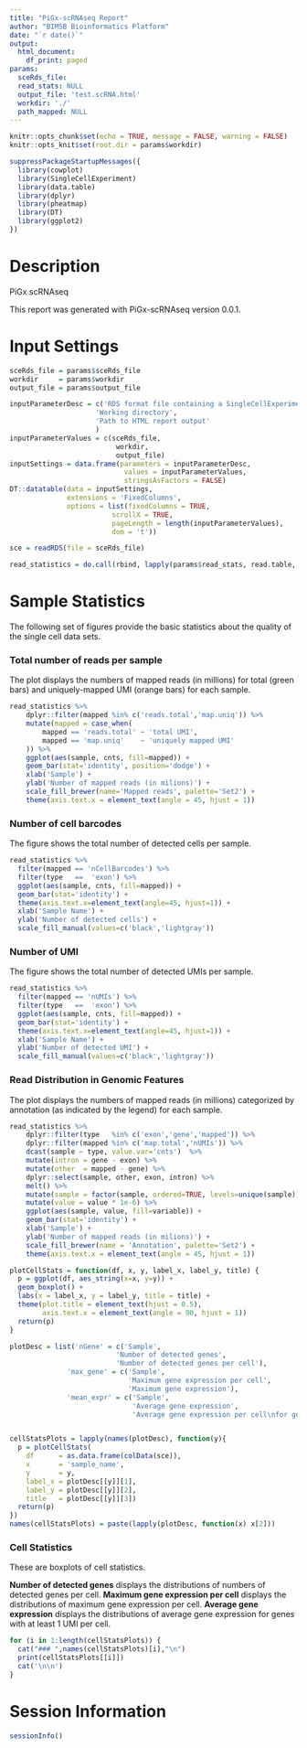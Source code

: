```yaml
---
title: "PiGx-scRNAseq Report"
author: "BIMSB Bioinformatics Platform"
date: "`r date()`"
output:
  html_document:
    df_print: paged
params:
  sceRds_file:
  read_stats: NULL
  output_file: 'test.scRNA.html'
  workdir: './'
  path_mapped: NULL
---
```


```r
knitr::opts_chunk$set(echo = TRUE, message = FALSE, warning = FALSE)
knitr::opts_knit$set(root.dir = params$workdir)
```

```r
suppressPackageStartupMessages({
  library(cowplot)
  library(SingleCellExperiment)
  library(data.table)
  library(dplyr)
  library(pheatmap)
  library(DT)
  library(ggplot2)
})
```

# Description

PiGx scRNAseq

This report was generated with PiGx-scRNAseq version 0.0.1.

# Input Settings

```r

sceRds_file = params$sceRds_file
workdir     = params$workdir
output_file = params$output_file

inputParameterDesc = c('RDS format file containing a SingleCellExperiment object',
                     'Working directory',
                     'Path to HTML report output'
                     )
inputParameterValues = c(sceRds_file,
                          workdir,
                          output_file)
inputSettings = data.frame(parameters = inputParameterDesc,
                            values = inputParameterValues,
                            stringsAsFactors = FALSE)
DT::datatable(data = inputSettings,
              extensions = 'FixedColumns',
              options = list(fixedColumns = TRUE,
                         scrollX = TRUE,
                         pageLength = length(inputParameterValues),
                         dom = 't'))
```


```r
sce = readRDS(file = sceRds_file)
```

```r
read_statistics = do.call(rbind, lapply(params$read_stats, read.table, header=TRUE))
```


# Sample Statistics

The following set of figures provide the basic statistics about the quality of the single cell data sets.

### Total number of reads per sample

The plot displays the numbers of mapped reads (in millions) for total (green bars) and uniquely-mapped UMI (orange bars) for each sample.

```r
read_statistics %>%
    dplyr::filter(mapped %in% c('reads.total','map.uniq')) %>%
    mutate(mapped = case_when(
        mapped == 'reads.total' ~ 'total UMI',
        mapped == 'map.uniq'    ~ 'uniquely mapped UMI'
    )) %>%
    ggplot(aes(sample, cnts, fill=mapped)) +
    geom_bar(stat='identity', position='dodge') +
    xlab('Sample') +
    ylab('Number of mapped reads (in milions)') +
    scale_fill_brewer(name='Mapped reads', palette='Set2') +
    theme(axis.text.x = element_text(angle = 45, hjust = 1))
```


### Number of cell barcodes

The figure shows the total number of detected cells per sample.

```r
read_statistics %>%
  filter(mapped == 'nCellBarcodes') %>%
  filter(type   ==  'exon') %>%
  ggplot(aes(sample, cnts, fill=mapped)) +
  geom_bar(stat='identity') +
  theme(axis.text.x=element_text(angle=45, hjust=1)) +
  xlab('Sample Name') +
  ylab('Number of detected cells') +
  scale_fill_manual(values=c('black','lightgray'))
```

### Number of UMI

The figure shows the total number of detected UMIs per sample.

```r
read_statistics %>%
  filter(mapped == 'nUMIs') %>%
  filter(type   ==  'exon') %>%
  ggplot(aes(sample, cnts, fill=mapped)) +
  geom_bar(stat='identity') +
  theme(axis.text.x=element_text(angle=45, hjust=1)) +
  xlab('Sample Name') +
  ylab('Number of detected UMI') +
  scale_fill_manual(values=c('black','lightgray'))
```

### Read Distribution in Genomic Features

The plot displays the numbers of mapped reads (in millions) categorized by annotation (as indicated by the legend) for each sample.

```r
read_statistics %>%
    dplyr::filter(type   %in% c('exon','gene','mapped')) %>%
    dplyr::filter(mapped %in% c('map.total','nUMIs')) %>%
    dcast(sample ~ type, value.var='cnts')  %>%
    mutate(intron = gene - exon) %>%
    mutate(other  = mapped - gene) %>%
    dplyr::select(sample, other, exon, intron) %>%
    melt() %>%
    mutate(sample = factor(sample, ordered=TRUE, levels=unique(sample))) %>%
    mutate(value = value * 1e-6) %>%
    ggplot(aes(sample, value, fill=variable)) +
    geom_bar(stat='identity') +
    xlab('Sample') +
    ylab('Number of mapped reads (in milions)') +
    scale_fill_brewer(name = 'Annotation', palette='Set2') +
    theme(axis.text.x = element_text(angle = 45, hjust = 1))
```


```r
plotCellStats = function(df, x, y, label_x, label_y, title) {
  p = ggplot(df, aes_string(x=x, y=y)) +
  geom_boxplot() +
  labs(x = label_x, y = label_y, title = title) +
  theme(plot.title = element_text(hjust = 0.5),
        axis.text.x = element_text(angle = 90, hjust = 1))
  return(p)
}

plotDesc = list('nGene' = c('Sample',
                          'Number of detected genes',
                          'Number of detected genes per cell'),
              'max_gene' = c('Sample',
                             'Maximum gene expression per cell',
                             'Maximum gene expression'),
              'mean_expr' = c('Sample',
                              'Average gene expression',
                              'Average gene expression per cell\nfor genes with >0 UMI'))


cellStatsPlots = lapply(names(plotDesc), function(y){
  p = plotCellStats(
    df      = as.data.frame(colData(sce)),
    x       = 'sample_name',
    y       = y,
    label_x = plotDesc[[y]][1],
    label_y = plotDesc[[y]][2],
    title   = plotDesc[[y]][3])
  return(p)
})
names(cellStatsPlots) = paste(lapply(plotDesc, function(x) x[2]))
```

### Cell Statistics{.tabset}

These are boxplots of cell statistics.

__Number of detected genes__ displays the distributions of numbers of detected genes per cell.
__Maximum gene expression per cell__ displays the distributions of maximum gene expression per cell.
__Average gene expression__ displays the distributions of average gene expression for genes with at least 1 UMI per cell.

```r
for (i in 1:length(cellStatsPlots)) {
  cat("### ",names(cellStatsPlots)[i],"\n")
  print(cellStatsPlots[[i]])
  cat('\n\n')
}
```

# Session Information
```r
sessionInfo()
```
